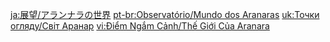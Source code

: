 {{Viewpoint
|id      = 313
|title   = The World of the Aranara
|title2  = Vanarana
|subarea = Vanarana (Subarea)
|area    = Vanarana (Area)
|region  = Sumeru
|note    = This viewpoint will only appear after completing {{LL|"Hello," "Thank You," and the Final "Goodbye"|.}} Its entry is also hidden in the Archive before it is collected.
|text    = "No matter how dark the sky and land may get, as long as your spirit emits warmth like a golden sun, there will always be hope."
|image   = Viewpoint The World of the Aranara.png
|map     = Viewpoint Location The World of the Aranara.png
}}

[[ja:展望/アランナラの世界]]
[[pt-br:Observatório/Mundo dos Aranaras]]
[[uk:Точки огляду/Світ Аранар]]
[[vi:Điểm Ngắm Cảnh/Thế Giới Của Aranara]]